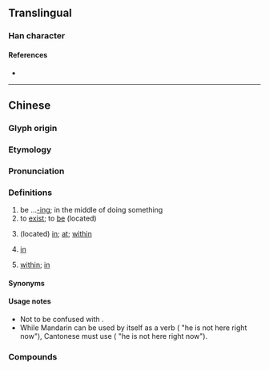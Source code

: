 {{character info}}
==Translingual==

===Han character===
{{Han char|rn=30|rad=口|as=09|sn=12|four=|canj=ROHF|ids=⿰口係}}

====References====
* {{Han ref|kx=0201.121|hdz=10657.021|uh=55BA|ud=21946}}

----

==Chinese==
{{zh-forms|alt=*o係-Internet,匸,𫪈}}

===Glyph origin===
{{Han etym|系}}

===Etymology===
{{rfe|zh}}

===Pronunciation===
{{zh-pron
|c=hai2
|h=gd=hoi1/hoi4
|ca=LL-Q9186-Justinrleung-喺.wav
|cat=adv,prep,v
}}

===Definitions===
{{zh-hanzi}} {{tlb|zh|Cantonese}}

# be ...[[-ing]]; in the middle of doing something {{gloss|indicating an action in progress}}
# to [[exist]]; to [[be]] (located)
#: {{zh-x|我 而家 喺 香港。|I am in Hong Kong now.|C}}
# (located) [[in]]; [[at]]; [[within]]
#: {{zh-x|喺 架 車 入便|inside the car|C}}
# {{lb|zh|temporal}} [[in]]
#: {{zh-x|喺 @2012|in 2012|C}}
# [[within]]; [[in]]
#: {{zh-x|喺 英文 度|'''within''' English|C}}

====Synonyms====
{{zh-dial|在}}

====Usage notes====
* Not to be confused with {{zh-l|係|hai6|to be}}.
* While Mandarin {{zh-l|在}} can be used by itself as a verb ({{zh-l|[[他]][[現在]][[不]][[在]]}} "he is not here right now"), Cantonese must use {{zh-l|喺度}} ({{zh-l|[[佢]][[而家]][[唔]][[喺度]]}} "he is not here right now"). {{attention|zh|can this wording be improved?}}

===Compounds===
{{zh-der|喺處|喺度}}